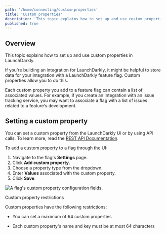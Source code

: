 ```yaml
---
path: '/home/connecting/custom-properties'
title: 'Custom properties'
description: 'This topic explains how to set up and use custom properties in LaunchDarkly. They let you store integration data in a feature flag. Each custom property you add to a feature flag can contain a list of associated values.'
published: true
---
```


## Overview

This topic explains how to set up and use custom properties in LaunchDarkly.

If you're building an integration for LaunchDarkly, it might be helpful to store data for your integration with a LaunchDarkly feature flag. Custom properties allow you to do this.

Each custom property you add to a feature flag can contain a list of associated values. For example, if you create an integration with an issue tracking service, you may want to associate a flag with a list of issues related to a feature's development.

## Setting a custom property

You can set a custom property from the LaunchDarkly UI or by using API calls. To learn more, read the [REST API Documentation](https://apidocs.launchdarkly.com/tag/Feature-flags).

To add a custom property to a flag through the UI:

1. Navigate to the flag's **Settings** page.
2. Click **Add custom property**.
3. Choose a property type from the dropdown.
4. Enter **Values** associated with the custom property.
5. Click **Save**:

![A flag's custom property configuration fields.](../../../images/flag-settings-custom-property.png)


<Callout intent="alert">
<CalloutTitle>Custom property restrictions</CalloutTitle>
<CalloutDescription>

Custom properties have the following restrictions:

* You can set a maximum of 64 custom properties

* Each custom property's name and key must be at most 64 characters

</CalloutDescription>
</Callout>
